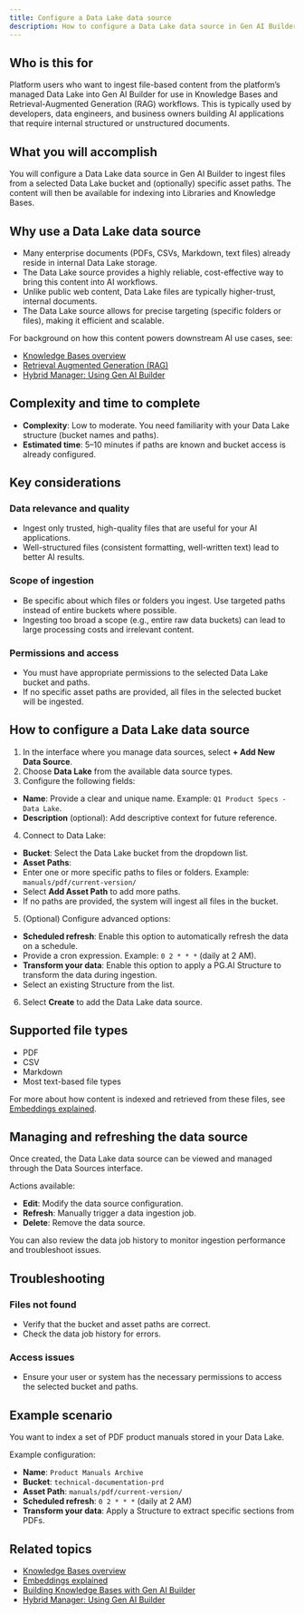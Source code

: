 ```yaml
---
title: Configure a Data Lake data source
description: How to configure a Data Lake data source in Gen AI Builder to ingest files from your platform-managed Data Lake.
---
```


## Who is this for

Platform users who want to ingest file-based content from the platform’s managed Data Lake into Gen AI Builder for use in Knowledge Bases and Retrieval-Augmented Generation (RAG) workflows.
This is typically used by developers, data engineers, and business owners building AI applications that require internal structured or unstructured documents.

## What you will accomplish

You will configure a Data Lake data source in Gen AI Builder to ingest files from a selected Data Lake bucket and (optionally) specific asset paths. The content will then be available for indexing into Libraries and Knowledge Bases.

## Why use a Data Lake data source

- Many enterprise documents (PDFs, CSVs, Markdown, text files) already reside in internal Data Lake storage.
- The Data Lake source provides a highly reliable, cost-effective way to bring this content into AI workflows.
- Unlike public web content, Data Lake files are typically higher-trust, internal documents.
- The Data Lake source allows for precise targeting (specific folders or files), making it efficient and scalable.

For background on how this content powers downstream AI use cases, see:

- [Knowledge Bases overview](../../../pipeline/knowledge_base)
- [Retrieval Augmented Generation (RAG)](../../../learn/explained/rag)
- [Hybrid Manager: Using Gen AI Builder](../../../../../hybrid-manager/ai-factory/gen-ai/builder)

## Complexity and time to complete

- **Complexity**: Low to moderate. You need familiarity with your Data Lake structure (bucket names and paths).
- **Estimated time**: 5–10 minutes if paths are known and bucket access is already configured.

## Key considerations

### Data relevance and quality

- Ingest only trusted, high-quality files that are useful for your AI applications.
- Well-structured files (consistent formatting, well-written text) lead to better AI results.

### Scope of ingestion

- Be specific about which files or folders you ingest. Use targeted paths instead of entire buckets where possible.
- Ingesting too broad a scope (e.g., entire raw data buckets) can lead to large processing costs and irrelevant content.

### Permissions and access

- You must have appropriate permissions to the selected Data Lake bucket and paths.
- If no specific asset paths are provided, all files in the selected bucket will be ingested.

## How to configure a Data Lake data source

1. In the interface where you manage data sources, select **+ Add New Data Source**.
2. Choose **Data Lake** from the available data source types.
3. Configure the following fields:

- **Name**: Provide a clear and unique name. Example: `Q1 Product Specs - Data Lake`.
- **Description** (optional): Add descriptive context for future reference.

4. Connect to Data Lake:

- **Bucket**: Select the Data Lake bucket from the dropdown list.
- **Asset Paths**:
- Enter one or more specific paths to files or folders. Example: `manuals/pdf/current-version/`
- Select **Add Asset Path** to add more paths.
- If no paths are provided, the system will ingest all files in the bucket.

5. (Optional) Configure advanced options:

- **Scheduled refresh**: Enable this option to automatically refresh the data on a schedule.
- Provide a cron expression. Example: `0 2 * * *` (daily at 2 AM).
- **Transform your data**: Enable this option to apply a PG.AI Structure to transform the data during ingestion.
- Select an existing Structure from the list.

6. Select **Create** to add the Data Lake data source.

## Supported file types

- PDF
- CSV
- Markdown
- Most text-based file types

For more about how content is indexed and retrieved from these files, see [Embeddings explained](../../../learn/explained/embeddings).

## Managing and refreshing the data source

Once created, the Data Lake data source can be viewed and managed through the Data Sources interface.

Actions available:

- **Edit**: Modify the data source configuration.
- **Refresh**: Manually trigger a data ingestion job.
- **Delete**: Remove the data source.

You can also review the data job history to monitor ingestion performance and troubleshoot issues.

## Troubleshooting

### Files not found

- Verify that the bucket and asset paths are correct.
- Check the data job history for errors.

### Access issues

- Ensure your user or system has the necessary permissions to access the selected bucket and paths.

## Example scenario

You want to index a set of PDF product manuals stored in your Data Lake.

Example configuration:

- **Name**: `Product Manuals Archive`
- **Bucket**: `technical-documentation-prd`
- **Asset Path**: `manuals/pdf/current-version/`
- **Scheduled refresh**: `0 2 * * *` (daily at 2 AM)
- **Transform your data**: Apply a Structure to extract specific sections from PDFs.

## Related topics

- [Knowledge Bases overview](../../../pipeline/knowledge_base)
- [Embeddings explained](../../../learn/explained/embeddings)
- [Building Knowledge Bases with Gen AI Builder](../../../learn/how-to/gen-ai/knowledge-base-setup) <!-- Placeholder link -->
- [Hybrid Manager: Using Gen AI Builder](../../../../../hybrid-manager/ai-factory/gen-ai/builder)
